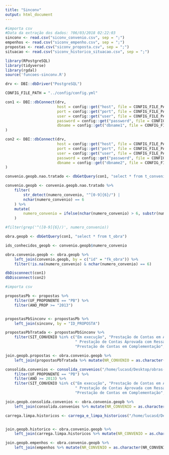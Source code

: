 ```yaml
---
title: "Sinconv"
output: html_document
---
```


```r

#importa csv
#Data da extração dos dados: ?06/03/2018 02:22:03
sinconv <- read.csv("siconv_convenio.csv", sep = ";")
empenhos <- read.csv("siconv_empenho.csv", sep = ";")
propostas <- read.csv("siconv_proposta.csv", sep = ";")
situacao <- read.csv("siconv_historico_situacao.csv", sep = ";")

library(RPostgreSQL)
library(tidyverse)
library(rgdal)
source('funcoes-sinconv.R')

drv <- DBI::dbDriver("PostgreSQL")

CONFIG_FILE_PATH = "../config/config.yml"

con1 <- DBI::dbConnect(drv,
                       host = config::get("host", file = CONFIG_FILE_PATH),
                       port = config::get("port", file = CONFIG_FILE_PATH),
                       user = config::get("user", file = CONFIG_FILE_PATH),
                       password = config::get("password", file = CONFIG_FILE_PATH),
                       dbname = config::get("dbname1", file = CONFIG_FILE_PATH)
)

con2 <- DBI::dbConnect(drv,
                       host = config::get("host", file = CONFIG_FILE_PATH),
                       port = config::get("port", file = CONFIG_FILE_PATH),
                       user = config::get("user", file = CONFIG_FILE_PATH),
                       password = config::get("password", file = CONFIG_FILE_PATH),
                       dbname = config::get("dbname2", file = CONFIG_FILE_PATH)
)

convenio.geopb.nao.tratado <- dbGetQuery(con1, "select * from t_convenio")

convenio.geopb <- convenio.geopb.nao.tratado %>%
    filter(
        str_detect(numero_convenio, "^[0-9]{6}/") |
        nchar(numero_convenio) == 6
    ) %>%
    mutate(
        numero_convenio = ifelse(nchar(numero_convenio) > 6, substr(numero_convenio, 1, 6), numero_convenio)
    )

#filter(grep('^([0-9]{6}/)', numero_convenio))

obra.geopb <- dbGetQuery(con1, "select * from t_obra")

ids_conhecidos_geopb <- convenio.geopb$numero_convenio

obra.convenio.geopb <- obra.geopb %>% 
    left_join(convenio.geopb, by = c("id" = "fk_obra")) %>%
    filter(!is.na(numero_convenio) & nchar(numero_convenio) == 6)

dbDisconnect(con1)
dbDisconnect(con2)

```


```r

#importa csv

propostasPb <- propostas %>% 
    filter(UF_PROPONENTE == "PB") %>% 
    filter(ANO_PROP >= "2013") 


propostasPbSinconv <- propostasPb %>% 
    left_join(sinconv, by = "ID_PROPOSTA") 

propostasPbTratada <- propostasPbSinconv %>% 
    filter(SIT_CONVENIO %in% c("Em execução", "Prestação de Contas em Análise", "Prestação de Contas Aprovada", "Prestação de Contas enviada para Análise",
                               " Prestação de Contas Aprovada com Ressalvas", "Prestação de Contas Iniciada Por Antecipação",
                               "Prestação de Contas em Complementação", "Prestação de Contas Rejeitada"))

join.geopb.propostas <- obra.convenio.geopb %>% 
    left_join(propostasPbTratada %>% mutate(NR_CONVENIO = as.character(NR_CONVENIO)), by = c('numero_convenio' = 'NR_CONVENIO'))
```


```r

consolida.convenios <- consolida_convenios("/home/lucasd/Desktop/obras-pb/analysis/dados-sinconv") %>% 
    filter(UF_PROPONENTE == "PB") %>%
    filter(ANO >= 2013) %>% 
    filter(SIT_CONVENIO %in% c("Em execução", "Prestação de Contas em Análise", "Prestação de Contas Aprovada", "Prestação de Contas enviada para Análise",
                               " Prestação de Contas Aprovada com Ressalvas", "Prestação de Contas Iniciada Por Antecipação",
                               "Prestação de Contas em Complementação", "Prestação de Contas Rejeitada"))

join.geopb.consolida.convenios <- obra.convenio.geopb %>% 
    left_join(consolida.convenios %>% mutate(NR_CONVENIO = as.character(NR_CONVENIO)), by = c('numero_convenio' = 'NR_CONVENIO'))
```


```r

carrega.limpa.historicos <- carrega_e_limpa_historicos("/home/lucasd/Desktop/obras-pb/analysis/dados-sinconv", ids_conhecidos_geopb)


join.geopb.historico <- obra.convenio.geopb %>% 
    left_join(carrega.limpa.historicos %>% mutate(NR_CONVENIO = as.character(NR_CONVENIO)), by = c('numero_convenio' = 'NR_CONVENIO'))
```


```r

join.geopb.empenhos <- obra.convenio.geopb %>% 
    left_join(empenhos %>% mutate(NR_CONVENIO = as.character(NR_CONVENIO)), by = c('numero_convenio' = 'NR_CONVENIO'))

```




